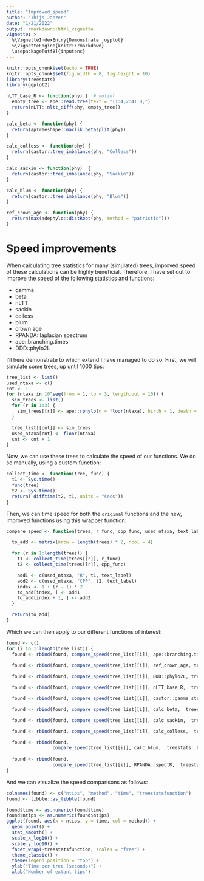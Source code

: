 ```yaml
---
title: "Improved_speed"
author: "Thijs Janzen"
date: "1/21/2022"
output: rmarkdown::html_vignette
vignette: >
  %\VignetteIndexEntry{Demonstrate joyplot}
  %\VignetteEngine{knitr::rmarkdown}
  \usepackage[utf8]{inputenc}
---
```


```r
knitr::opts_chunk$set(echo = TRUE)
knitr::opts_chunk$set(fig.width = 8, fig.height = 10)
library(treestats)
library(ggplot2)

nLTT_base_R <- function(phy) {  # nolint
  empty_tree <- ape::read.tree(text = "(1:4,2:4):0;")
  return(nLTT::nltt_diff(phy, empty_tree))
}

calc_beta <- function(phy) {
  return(apTreeshape::maxlik.betasplit(phy))
}

calc_colless <- function(phy) {
  return(castor::tree_imbalance(phy, "Colless"))
}

calc_sackin <- function(phy)  {
  return(castor::tree_imbalance(phy, "Sackin"))
}

calc_blum <- function(phy) {
  return(castor::tree_imbalance(phy, "Blum"))
}

ref_crown_age <- function(phy) {
  return(max(adephylo::distRoot(phy, method = "patristic")))
}

```

# Speed improvements

When calculating tree statistics for many (simulated) trees, improved speed of
these calculations can be highly beneficial. Therefore, I have set out to 
improve the speed of the following statistics and functions:

* gamma
* beta
* nLTT
* sackin
* colless
* blum
* crown age
* RPANDA::laplacian spectrum
* ape::branching.times
* DDD::phylo2L

I'll here demonstrate to which extend I have managed to do so. First, we will
simulate some trees, up until 1000 tips:

```r
tree_list <- list()
used_ntaxa <- c()
cnt <- 1
for (ntaxa in 10^seq(from = 1, to = 3, length.out = 10)) {
  sim_trees <- list()
  for (r in 1:3) {
    sim_trees[[r]] <- ape::rphylo(n = floor(ntaxa), birth = 1, death = 0)
  }

  tree_list[[cnt]] <- sim_trees
  used_ntaxa[cnt] <- floor(ntaxa)
  cnt <- cnt + 1
}
```

Now, we can use these trees to calculate the speed of our functions. We do so
manually, using a custom function:
```r
collect_time <- function(tree, func) {
  t1 <- Sys.time()
  func(tree)
  t2 <- Sys.time()
  return( difftime(t2, t1, units = "secs"))
}
```

Then, we can time speed for both the `original`  functions and the new, improved
functions using this wrapper function:
```r
compare_speed <- function(trees, r_func, cpp_func, used_ntaxa, text_label) {

  to_add <- matrix(nrow = length(trees) * 2, ncol = 4)

  for (r in 1:length(trees)) {
    t1 <- collect_time(trees[[r]], r_func)
    t2 <- collect_time(trees[[r]], cpp_func)

    add1 <- c(used_ntaxa, "R", t1, text_label)
    add2 <- c(used_ntaxa, "CPP", t2, text_label)
    index <- 1 + (r - 1) * 2
    to_add[index, ] <- add1
    to_add[index + 1, ] <- add2
  }

  return(to_add)
}
```

Which we can then apply to our different functions of interest:
```r
found <- c()
for (i in 1:length(tree_list)) {
  found <- rbind(found, compare_speed(tree_list[[i]], ape::branching.times, treestats::branching_times, used_ntaxa[i], "branching_times") )
  
  found <- rbind(found, compare_speed(tree_list[[i]], ref_crown_age, treestats::crown_age, used_ntaxa[i], "crown_age") )

  found <- rbind(found, compare_speed(tree_list[[i]], DDD::phylo2L, treestats::phylo_to_l, used_ntaxa[i], "phylo_to_l"))

  found <- rbind(found, compare_speed(tree_list[[i]], nLTT_base_R,  treestats::nLTT_base, used_ntaxa[i], "nLTT"))

  found <- rbind(found, compare_speed(tree_list[[i]], castor::gamma_statistic,  treestats::gamma_statistic, used_ntaxa[i], "gamma"))

  found <- rbind(found, compare_speed(tree_list[[i]], calc_beta,  treestats::beta_statistic, used_ntaxa[i], "beta"))

  found <- rbind(found, compare_speed(tree_list[[i]], calc_sackin,  treestats::sackin, used_ntaxa[i], "sackin"))

  found <- rbind(found, compare_speed(tree_list[[i]], calc_colless,  treestats::colless, used_ntaxa[i], "colless"))

  found <- rbind(found, 
                 compare_speed(tree_list[[i]], calc_blum,  treestats::blum, used_ntaxa[i], "blum"))
  
  found <- rbind(found, 
                 compare_speed(tree_list[[i]], RPANDA::spectR,  treestats::calc_lapl_spectrum, used_ntaxa[i], "laplacian_spectrum"))
}

```

And we can visualize the speed comparisons as follows:

```r
colnames(found) <- c("ntips", "method", "time", "treestatsfunction")
found <- tibble::as_tibble(found)

found$time <- as.numeric(found$time)
found$ntips <- as.numeric(found$ntips)
ggplot(found, aes(x = ntips, y = time, col = method)) +
  geom_point() +
  stat_smooth() +
  scale_x_log10() +
  scale_y_log10() +
  facet_wrap(~treestatsfunction, scales = "free") +
  theme_classic() +
  theme(legend.position = "top") +
  ylab("Time per tree (seconds)") +
  xlab("Number of extant tips")
```
